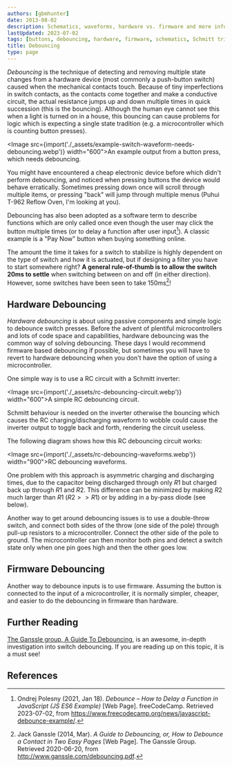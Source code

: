 ```yaml
---
authors: [gbmhunter]
date: 2013-08-02
description: Schematics, waveforms, hardware vs. firmware and more info on switch debouncing.
lastUpdated: 2023-07-02
tags: [buttons, debouncing, hardware, firmware, schematics, Schmitt trigger, Ganssle, switch]
title: Debouncing
type: page
---
```


<WarningIsNotes />

_Debouncing_ is the technique of detecting and removing multiple state changes from a hardware device (most commonly a push-button switch) caused when the mechanical contacts touch. Because of tiny imperfections in switch contacts, as the contacts come together and make a conductive circuit, the actual resistance jumps up and down multiple times in quick succession (this is the bouncing). Although the human eye cannot see this when a light is turned on in a house, this bouncing can cause problems for logic which is expecting a single state tradition (e.g. a microcontroller which is counting button presses).

<Image src={import('./_assets/example-switch-waveform-needs-debouncing.webp')} width="600">An example output from a button press, which needs debouncing.</Image>

You might have encountered a cheap electronic device before which didn't perform debouncing, and noticed when pressing buttons the device would behave erratically. Sometimes pressing down once will scroll through multiple items, or pressing "back" will jump through multiple menus (Puhui T-962 Reflow Oven, I'm looking at you).

Debouncing has also been adopted as a software term to describe functions which are only called once even though the user may click the button multiple times (or to delay a function after user input[^free-code-camp-debounce-how-to-delay-a-javascript-function]). A classic example is a "Pay Now" button when buying something online.

The amount the time it takes for a switch to stabilize is highly dependent on the type of switch and how it is actuated, but if designing a filter you have to start somewhere right? **A general rule-of-thumb is to allow the switch 20ms to settle** when switching between on and off (in either direction). However, some switches have been seen to take 150ms[^ganssle-guide-to-debouncing]!

## Hardware Debouncing

_Hardware debouncing_ is about using passive components and simple logic to debounce switch presses. Before the advent of plentiful microcontrollers and lots of code space and capabilities, hardware debouncing was the common way of solving debouncing. These days I would recommend firmware based debouncing if possible, but sometimes you will have to revert to hardware debouncing when you don't have the option of using a microcontroller. 

One simple way is to use a RC circuit with a Schmitt inverter:

<Image src={import('./_assets/rc-debouncing-circuit.webp')} width="600">A simple RC debouncing circuit.</Image>

Schmitt behaviour is needed on the inverter otherwise the bouncing which causes the RC charging/discharging waveform to wobble could cause the inverter output to toggle back and forth, rendering the circuit useless.

The following diagram shows how this RC debouncing circuit works:

<Image src={import('./_assets/rc-debouncing-waveforms.webp')} width="900">RC debouncing waveforms.</Image>

One problem with this approach is asymmetric charging and discharging times, due to the capacitor being discharged through only $R1$ but charged back up through $R1$ and $R2$. This difference can be minimized by making $R2$ much larger than $R1$ ($R2 >> R1$) or by adding in a by-pass diode (see below).

Another way to get around debouncing issues is to use a double-throw switch, and connect both sides of the throw (one side of the pole) through pull-up resistors to a microcontroller. Connect the other side of the pole to ground. The microcontroller can then monitor both pins and detect a switch state only when one pin goes high and then the other goes low.

## Firmware Debouncing

Another way to debounce inputs is to use firmware. Assuming the button is connected to the input of a microcontroller, it is normally simpler, cheaper, and easier to do the debouncing in firmware than hardware.

## Further Reading

[The Ganssle group, A Guide To Debouncing](http://www.ganssle.com/debouncing.pdf), is an awesome, in-depth investigation into switch debouncing. If you are reading up on this topic, it is a must see!

## References

[^ganssle-guide-to-debouncing]: Jack Ganssle (2014, Mar). _A Guide to Debouncing, or, How to Debounce a Contact in Two Easy Pages_ [Web Page]. The Ganssle Group. Retrieved 2020-06-20, from http://www.ganssle.com/debouncing.pdf.
[^free-code-camp-debounce-how-to-delay-a-javascript-function]: Ondrej Polesny (2021, Jan 18). _Debounce – How to Delay a Function in JavaScript (JS ES6 Example)_ [Web Page]. freeCodeCamp. Retrieved 2023-07-02, from https://www.freecodecamp.org/news/javascript-debounce-example/.
